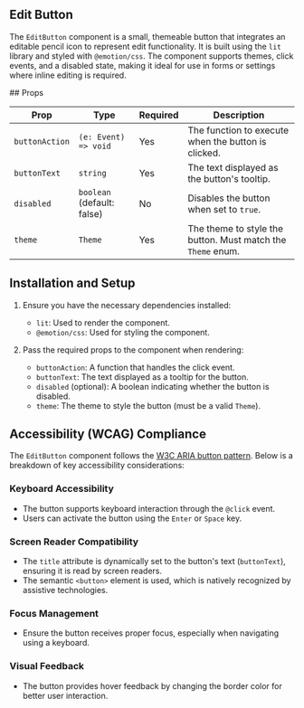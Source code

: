 

<Meta title="Components/Buttons/Edit Button" of={stories} />

## Edit Button

The `EditButton` component is a small, themeable button that integrates an editable pencil icon to
represent edit functionality. It is built using the `lit` library and styled with `@emotion/css`.
The component supports themes, click events, and a disabled state, making it ideal for use in forms
or settings where inline editing is required.

<Primary />
<Controls />
## Props

| **Prop**       | **Type**                   | **Required** | **Description**                                             |
| -------------- | -------------------------- | ------------ | ----------------------------------------------------------- |
| `buttonAction` | `(e: Event) => void`       | Yes          | The function to execute when the button is clicked.         |
| `buttonText`   | `string`                   | Yes          | The text displayed as the button's tooltip.                 |
| `disabled`     | `boolean` (default: false) | No           | Disables the button when set to `true`.                     |
| `theme`        | `Theme`                    | Yes          | The theme to style the button. Must match the `Theme` enum. |

## Installation and Setup

1. Ensure you have the necessary dependencies installed:

   - `lit`: Used to render the component.
   - `@emotion/css`: Used for styling the component.

2. Pass the required props to the component when rendering:
   - `buttonAction`: A function that handles the click event.
   - `buttonText`: The text displayed as a tooltip for the button.
   - `disabled` (optional): A boolean indicating whether the button is disabled.
   - `theme`: The theme to style the button (must be a valid `Theme`).

## Accessibility (WCAG) Compliance

The `EditButton` component follows the
[W3C ARIA button pattern](https://www.w3.org/WAI/ARIA/apg/patterns/button/). Below is a breakdown of
key accessibility considerations:

### Keyboard Accessibility

- The button supports keyboard interaction through the `@click` event.
- Users can activate the button using the `Enter` or `Space` key.

### Screen Reader Compatibility

- The `title` attribute is dynamically set to the button's text (`buttonText`), ensuring it is read
  by screen readers.
- The semantic `<button>` element is used, which is natively recognized by assistive technologies.

### Focus Management

- Ensure the button receives proper focus, especially when navigating using a keyboard.

### Visual Feedback

- The button provides hover feedback by changing the border color for better user interaction.
